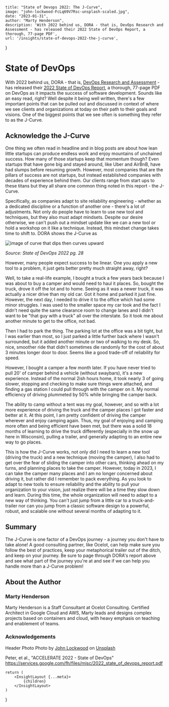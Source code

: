 
    title: "State of Devops 2022: The J-Curve",
    image: "john-lockwood-FcLq69V7Rsc-unsplash-scaled.jpg",
    date: "2023-01-31",
    author: "Marty Henderson",
    description: 'With 2022 behind us, DORA - that is, DevOps Research and Assessment - has released their 2022 State of DevOps Report, a thorough, 77-page PDF',
    url: '/insights/state-of-devops-2022-the-j-curve',
}

# State of DevOps

With 2022 behind us, DORA - that is, [DevOps Research and Assessment](https://dora.community) - has released their [2022 State of DevOps Report](https://services.google.com/fh/files/misc/2022_state_of_devops_report.pdf), a thorough, 77-page PDF on DevOps as it impacts the success of software development. Sounds like an easy read, right? Well despite it being well written, there's a few important points that can be pulled out and discussed in context of where we see clients and organizations at today on their path to their goals and visions. One of the biggest points that we see often is something they refer to as the J-Curve.

## Acknowledge the J-Curve

One thing we often read in headline and in blog posts are about how lean little startups can produce endless work and enjoy mountains of unchained success. How many of those startups keep that momentum though? Even startups that have gone big and stayed around, like Uber and AirBnB, have had slumps before resuming growth. However, most companies that are the pillars of success are not startups, but instead established companies with decades of experience behind them. Our clients range from start ups to these titans but they all share one common thing noted in this report - the J-Curve.

Specifically, as companies adapt to site reliability engineering - whether as a dedicated discipline or a function of another one - there's a lot of adjustments. Not only do people have to learn to use new tool and techniques, but they also must adapt mindsets. Despite our desire otherwise, we can't push out a mindset update like we can a new tool or hold a workshop on it like a technique. Instead, this mindset change takes time to shift to. DORA shows the J-Curve as

![image of curve that dips then curves upward](/assets/insights/2023-01-03-state-of-devops/state_of_devops_jcurve.png)

_Source: State of DevOps 2022 pg. 28_

However, many people expect success to be linear. One you apply a new tool to a problem, it just gets better pretty much straight away, right?

Well, to take a real-life example, I bought a truck a few years back because I was about to buy a camper and would need to haul it places. So, bought the truck, drove it off the lot and to home. Seeing as it was a newer truck, it was actually a nicer drive than my old car. Got it home and parked it just fine. However, the next day, I needed to drive it to the office which had some minor struggles. I was used to the smaller space my car took and the fact I didn't need quite the same clearance room to change lanes and I didn't want to be "that guy with a truck" all over the interstate. So it took me about another minute to get to the office, not bad.

Then I had to park the thing. The parking lot at the office was a bit tight, but I was earlier than most, so I just parked a little further back where I wasn't surrounded, but it added another minute or two of walking to my desk. So, nice, smoother ride that didn't sometimes die randomly for the cost of about 3 minutes longer door to door. Seems like a good trade-off of reliability for speed.

However, I bought a camper a few month later. If you have never tried to pull 20' of camper behind a vehicle (without swaybars), it's a new experience. Instead of the normal 2ish hours home, it took nearly 3 of going slower, stopping and checking to make sure things were attached, and finding a gas station I could pull through with the camper on it. My normal efficiency of driving plummeted by 50% while bringing the camper back.

The ability to camp without a tent was my goal, however, and so with a lot more experience of driving the truck and the camper places I got faster and better at it. At this point, I am pretty confident of driving the camper wherever and enjoy camping again. Thus, my goal of enjoying and camping more often and being efficient have been met, but there was a solid 18 months of learning to drive the truck differently (especially in the snow up here in Wisconsin), pulling a trailer, and generally adapting to an entire new way to go places.

This is how the J-Curve works, not only did I need to learn a new tool (driving the truck) and a new technique (moving the camper), I also had to get over the fear of sliding the camper into other cars, thinking ahead on my turns, and planning places to take the camper. However, today in 2023, I can take the camper many places and I am no longer concerned about driving it, but rather did I remember to pack everything. As you look to adapt to new tools to ensure reliability and the ability to pull your organization to your vision, just realize there will be a time they slow down and learn. During this time, the whole organization will need to adapt to a new way of thinking. You can't just jump from a little car to a truck-and-trailer nor can you jump from a classic software design to a powerful, robust, and scalable one without several months of adapting to it.

## Summary

The J-Curve is one factor of a DevOps journey - a journey you don't have to take alone! A good consulting partner, like Ocelot, can help make sure you follow the best of practices, keep your metaphorical trailer out of the ditch, and keep on your journey. Be sure to page through DORA's report above and see what part of the journey you're at and see if we can help you handle more than a J-Curve problem!

## About the Author
### Marty Henderson
Marty Henderson is a Staff Consultant at Ocelot Consulting. Certified Architect in Google Cloud and AWS, Marty leads and designs complex projects based on containers and cloud, with heavy emphasis on teaching and enablement of teams.
### Acknowledgements
Header Photo Photo by <a href="https://unsplash.com/ja/@justjohnl">John Lockwood</a> on <a href="https://unsplash.com/photos/FcLq69V7Rsc">Unsplash</a>

Peter, et al., "ACCELERATE 2022 - State of DevOps" https://services.google.com/fh/files/misc/2022_state_of_devops_report.pdf

    return (
        <InsightLayout {...meta}>
            {children}
        </InsightLayout>
    )
}

